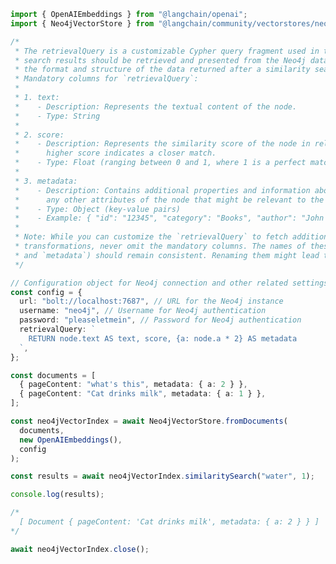 ```typescript
import { OpenAIEmbeddings } from "@langchain/openai";
import { Neo4jVectorStore } from "@langchain/community/vectorstores/neo4j_vector";

/*
 * The retrievalQuery is a customizable Cypher query fragment used in the Neo4jVectorStore class to define how
 * search results should be retrieved and presented from the Neo4j database. It allows developers to specify
 * the format and structure of the data returned after a similarity search.
 * Mandatory columns for `retrievalQuery`:
 *
 * 1. text:
 *    - Description: Represents the textual content of the node.
 *    - Type: String
 *
 * 2. score:
 *    - Description: Represents the similarity score of the node in relation to the search query. A
 *      higher score indicates a closer match.
 *    - Type: Float (ranging between 0 and 1, where 1 is a perfect match)
 *
 * 3. metadata:
 *    - Description: Contains additional properties and information about the node. This can include
 *      any other attributes of the node that might be relevant to the application.
 *    - Type: Object (key-value pairs)
 *    - Example: { "id": "12345", "category": "Books", "author": "John Doe" }
 *
 * Note: While you can customize the `retrievalQuery` to fetch additional columns or perform
 * transformations, never omit the mandatory columns. The names of these columns (`text`, `score`,
 * and `metadata`) should remain consistent. Renaming them might lead to errors or unexpected behavior.
 */

// Configuration object for Neo4j connection and other related settings
const config = {
  url: "bolt://localhost:7687", // URL for the Neo4j instance
  username: "neo4j", // Username for Neo4j authentication
  password: "pleaseletmein", // Password for Neo4j authentication
  retrievalQuery: `
    RETURN node.text AS text, score, {a: node.a * 2} AS metadata
  `,
};

const documents = [
  { pageContent: "what's this", metadata: { a: 2 } },
  { pageContent: "Cat drinks milk", metadata: { a: 1 } },
];

const neo4jVectorIndex = await Neo4jVectorStore.fromDocuments(
  documents,
  new OpenAIEmbeddings(),
  config
);

const results = await neo4jVectorIndex.similaritySearch("water", 1);

console.log(results);

/*
  [ Document { pageContent: 'Cat drinks milk', metadata: { a: 2 } } ]
*/

await neo4jVectorIndex.close();
```
